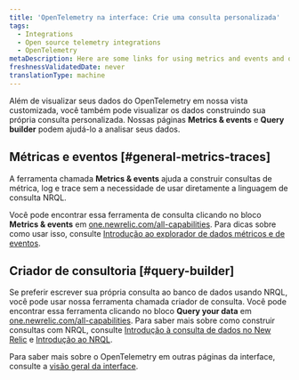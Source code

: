 ```yaml
---
title: 'OpenTelemetry na interface: Crie uma consulta personalizada'
tags:
  - Integrations
  - Open source telemetry integrations
  - OpenTelemetry
metaDescription: Here are some links for using metrics and events and query builder to view your OpenTelemetry data.
freshnessValidatedDate: never
translationType: machine
---
```



Além de visualizar seus dados do OpenTelemetry em nossa vista customizada, você também pode visualizar os dados construindo sua própria consulta personalizada. Nossas páginas <DoNotTranslate>**Metrics & events**</DoNotTranslate> e <DoNotTranslate>**Query builder**</DoNotTranslate> podem ajudá-lo a analisar seus dados.

## Métricas e eventos [#general-metrics-traces]

A ferramenta chamada <DoNotTranslate>**Metrics & events**</DoNotTranslate> ajuda a construir consultas de métrica, log e trace sem a necessidade de usar diretamente a linguagem de consulta NRQL.

Você pode encontrar essa ferramenta de consulta clicando no bloco <DoNotTranslate>**Metrics & events**</DoNotTranslate> em [one.newrelic.com/all-capabilities](https://one.newrelic.com/all-capabilities). Para dicas sobre como usar isso, consulte [Introdução ao explorador de dados métricos e de eventos](/docs/query-your-data/explore-query-data/data-explorer/introduction-data-explorer).

## Criador de consultoria [#query-builder]

Se preferir escrever sua própria consulta ao banco de dados usando NRQL, você pode usar nossa ferramenta chamada criador de consulta. Você pode encontrar essa ferramenta clicando no bloco <DoNotTranslate>**Query your data**</DoNotTranslate> em [one.newrelic.com/all-capabilities](https://one.newrelic.com/all-capabilities). Para saber mais sobre como construir consultas com NRQL, consulte [Introdução à consulta de dados no New Relic](/docs/query-your-data/explore-query-data/explore-data/introduction-querying-new-relic-data) e [Introdução ao NRQL](/docs/query-your-data/nrql-new-relic-query-language/get-started/introduction-nrql-new-relics-query-language).

Para saber mais sobre o OpenTelemetry em outras páginas da interface, consulte a [visão geral da interface](/docs/more-integrations/open-source-telemetry-integrations/opentelemetry/view-your-data/opentelemetry-view-your-data).